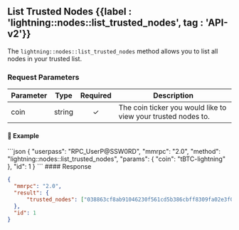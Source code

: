 
## List Trusted Nodes {{label : 'lightning::nodes::list_trusted_nodes', tag : 'API-v2'}}

The `lightning::nodes::list_trusted_nodes` method allows you to list all nodes in your trusted list.

### Request Parameters

| Parameter | Type   | Required | Description                                                   |
| --------- | ------ | :------: | ------------------------------------------------------------- |
| coin      | string |     ✓    | The coin ticker you would like to view your trusted nodes to. |

#### 📌 Example

<CodeGroup title="List Trusted Nodes" tag="POST" label="lightning::nodes::list_trusted_nodes" mm2MethodDecorate="true">
  ```json
  {
    "userpass": "RPC_UserP@SSW0RD",
    "mmrpc": "2.0",
    "method": "lightning::nodes::list_trusted_nodes",
    "params": {
      "coin": "tBTC-lightning"
    },
    "id": 1
  }
  ```
</CodeGroup>

<CollapsibleSection expandedText="Hide Response" collapsedText="Show Response">
  #### Response

  ```json
  {
  	"mmrpc": "2.0",
  	"result": {
  		"trusted_nodes": ["038863cf8ab91046230f561cd5b386cbff8309fa02e3f0c3ed161a3aeb64a643b9"]
  	},
  	"id": 1
  }
  ```
</CollapsibleSection> 